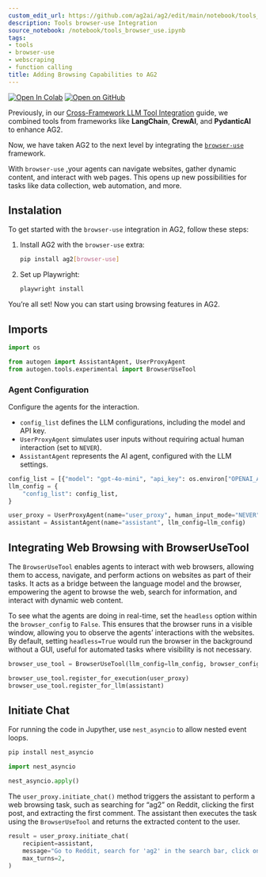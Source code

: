 ```yaml
---
custom_edit_url: https://github.com/ag2ai/ag2/edit/main/notebook/tools_browser_use.ipynb
description: Tools browser-use Integration
source_notebook: /notebook/tools_browser_use.ipynb
tags:
- tools
- browser-use
- webscraping
- function calling
title: Adding Browsing Capabilities to AG2
---
```


<a href="https://colab.research.google.com/github/ag2ai/ag2/blob/main/notebook/tools_browser_use.ipynb" class="colab-badge" target="_blank"><img noZoom src="https://colab.research.google.com/assets/colab-badge.svg" alt="Open In Colab" /></a>
<a href="https://github.com/ag2ai/ag2/blob/main/notebook/tools_browser_use.ipynb" class="github-badge" target="_blank"><img noZoom src="https://img.shields.io/badge/Open%20on%20GitHub-grey?logo=github" alt="Open on GitHub" /></a>




Previously, in our [Cross-Framework LLM Tool
Integration](https://github.com/ag2ai/ag2/blob/main/notebook/tools_interoperability.ipynb)
guide, we combined tools from frameworks like **LangChain**, **CrewAI**,
and **PydanticAI** to enhance AG2.

Now, we have taken AG2 to the next level by integrating the
[`browser-use`](https://github.com/browser-use/browser-use) framework.

With `browser-use` ,your agents can navigate websites, gather dynamic
content, and interact with web pages. This opens up new possibilities
for tasks like data collection, web automation, and more.

## Instalation

To get started with the `browser-use` integration in AG2, follow these
steps:

1.  Install AG2 with the `browser-use` extra:

    ```bash
    pip install ag2[browser-use]
    ```

2.  Set up Playwright:

    ```bash
    playwright install
    ```

You’re all set! Now you can start using browsing features in AG2.

## Imports

```python
import os

from autogen import AssistantAgent, UserProxyAgent
from autogen.tools.experimental import BrowserUseTool
```

### Agent Configuration

Configure the agents for the interaction.

-   `config_list` defines the LLM configurations, including the model
    and API key.
-   `UserProxyAgent` simulates user inputs without requiring actual
    human interaction (set to `NEVER`).
-   `AssistantAgent` represents the AI agent, configured with the LLM
    settings.

```python
config_list = [{"model": "gpt-4o-mini", "api_key": os.environ["OPENAI_API_KEY"]}]
llm_config = {
    "config_list": config_list,
}

user_proxy = UserProxyAgent(name="user_proxy", human_input_mode="NEVER")
assistant = AssistantAgent(name="assistant", llm_config=llm_config)
```

## Integrating Web Browsing with BrowserUseTool

The `BrowserUseTool` enables agents to interact with web browsers,
allowing them to access, navigate, and perform actions on websites as
part of their tasks. It acts as a bridge between the language model and
the browser, empowering the agent to browse the web, search for
information, and interact with dynamic web content.

To see what the agents are doing in real-time, set the `headless` option
within the `browser_config` to `False`. This ensures that the browser
runs in a visible window, allowing you to observe the agents’
interactions with the websites. By default, setting `headless=True`
would run the browser in the background without a GUI, useful for
automated tasks where visibility is not necessary.

```python
browser_use_tool = BrowserUseTool(llm_config=llm_config, browser_config={"headless": False})

browser_use_tool.register_for_execution(user_proxy)
browser_use_tool.register_for_llm(assistant)
```

## Initiate Chat

For running the code in Jupyther, use `nest_asyncio` to allow nested
event loops.

```bash
pip install nest_asyncio
```


```python
import nest_asyncio

nest_asyncio.apply()
```

The `user_proxy.initiate_chat()` method triggers the assistant to
perform a web browsing task, such as searching for “ag2” on Reddit,
clicking the first post, and extracting the first comment. The assistant
then executes the task using the `BrowserUseTool` and returns the
extracted content to the user.

```python
result = user_proxy.initiate_chat(
    recipient=assistant,
    message="Go to Reddit, search for 'ag2' in the search bar, click on the first post and return the first comment.",
    max_turns=2,
)
```

